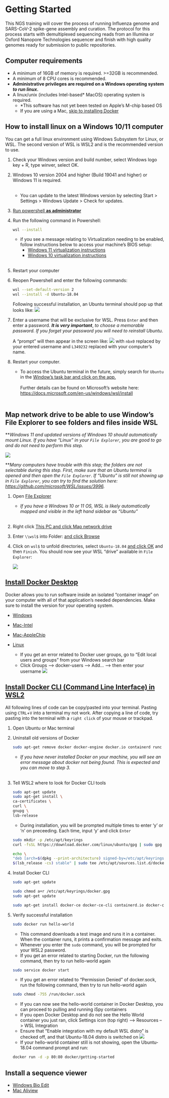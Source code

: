 
# Getting Started
This NGS training will cover the process of running Influenza genome and SARS-CoV-2 spike-gene assembly and curation. The protocol for this process starts with demultiplexed sequencing reads from an Illumina or Oxford Nanopore Technologies sequencer and finish with high quality genomes ready for submission to public repositories.

## Computer requirements
- A minimum of 16GB of memory is required. >=32GB is recommended.
- A minimum of 8 CPU cores is recommended.
- **Administrative privileges are required on a Windows operating system _to run linux_.**
- A linux/unix (includes Intel-based* MacOS) operating system is required.
    - *This software has not yet been tested on Apple's M-chip based OS
    - If you are using a Mac, [skip to installing Docker](#install-docker-desktop)

## How to install linux on a Windows 10/11 computer
You can get a full linux environment using Windows Subsystem for Linux, or WSL. The second version of WSL is WSL2 and is the recommended version to use.

1. Check your Windows version and build number, select Windows logo key + R, type winver, select OK.
2. Windows 10 version 2004 and higher (Build 19041 and higher) or Windows 11 is required.<br><br>
   - You can update to the latest Windows version by selecting Start > Settings > Windows Update > Check for updates.
3. [Run powershell **as administrator**](images/powershell_open.png)
4. Run the following command in Powershell:

    ```bash
    wsl --install
    ```
    
    - if you see a message relating to Virtualization needing to be enabled, follow instructions below to access your machine's BIOS setup:
        - [Windows 11 virtualization instructions](https://support.microsoft.com/en-us/windows/enable-virtualization-on-windows-11-pcs-c5578302-6e43-4b4b-a449-8ced115f58e1)
        - [Windows 10 virtualization instructions](https://www.geeksforgeeks.org/how-to-enable-virtualization-vt-x-in-windows-10-bios/) <br><br>
        
5. Restart your computer
6. Reopen Powershell and enter the following commands:

    ```bash
    wsl --set-default-version 2
    wsl --install -d Ubuntu-18.04
    ```
    
    Following successful installation, an Ubuntu terminal should pop up that looks like:
    ![](images/ubuntu_setub_1.png)
    
7. Enter a username that will be exclusive for WSL. Press `Enter` and then enter a password. **_It is very important_**, _to choose a memorable password. If you forget your password you will need to reinstall Ubuntu_. 

    A "prompt" will then appear in the screen like:
    ![](images/commandprompt_wsl.png) with `nbx0` replaced by your entered username and `L349232` replaced with your computer's name.
    
8. Restart your computer.

    - To access the Ubuntu terminal in the future, simply search for `Ubuntu` in the <a href="images/ubuntu_open.png" target="_blank">Window's task bar and click on the app.</a> 
    <br/><br/>
    Further details can be found on Microsoft's website here: [https://docs.microsoft.com/en-us/windows/wsl/install](https://docs.microsoft.com/en-us/windows/wsl/install)
    <br/><br/>


## Map network drive to be able to use Window's File Explorer to see folders and files inside WSL

**_Windows 11 and updated versions of Windows 10 should automatically mount Linux. If you have "Linux" in your `File Explorer`, you are good to go and do not need to perform this step._

![](images/map_drive_win11-10_linux.png)

**_Many computers have trouble with this step; the folders are not selectable during this step. First, make sure that an Ubuntu terminal is opened and then open the `File Explorer`. If "Ubuntu" is still not showing up in `File Explorer`, you can try to find the solution here: [https://github.com/microsoft/WSL/issues/3996](https://github.com/microsoft/WSL/issues/3996)._


1. Open [File Explorer](images/file_explorer.png)
    - _If you have a Windows 10 or 11 OS, WSL is likely automatically mapped and visible in the left hand sidebar as "Ubuntu"_ <br><br>
2. Right click [This PC and click Map network drive](images/map_drive_1.png)
3. Enter `\\wsl$` into Folder: [and click Browse](images/map_drive_2.png)
4. Click on `wsl$` to unfold directories, select `Ubuntu-18.04` [and click OK](images/map_drive_3.png) and then `Finish`. You should now see your WSL "drive" available in `File Explorer`:

    ![](images/map_drive_4.png)
    
    
## [Install Docker Desktop](https://www.docker.com/products/docker-desktop/)
Docker allows you to run software inside an isolated "container image" on your computer with all of that application's needed dependencies. Make sure to install the version for your operating system.

- [Windows](https://desktop.docker.com/win/main/amd64/Docker%20Desktop%20Installer.exe?utm_source=docker&utm_medium=webreferral&utm_campaign=dd-smartbutton&utm_location=header)
- [Mac-Intel](https://desktop.docker.com/mac/main/amd64/Docker.dmg?utm_source=docker&utm_medium=webreferral&utm_campaign=dd-smartbutton&utm_location=module)
- [Mac-AppleChip](https://desktop.docker.com/mac/main/arm64/Docker.dmg?utm_source=docker&utm_medium=webreferral&utm_campaign=dd-smartbutton&utm_location=module)
- [Linux](https://docs.docker.com/desktop/linux/install/)

    - If you get an error related to Docker user groups, go to "Edit local users and groups" from your Windows search bar
    - Click Groups --> docker-users --> Add... --> then enter your username
      ![](images/dockerusers.png)

## [Install Docker CLI (Command Line Interface) in WSL2](https://docs.docker.com/engine/install/ubuntu/)

All following lines of code can be copy/pasted into your terminal. Pasting using `CTRL`+`V` into a terminal my not work. After copying a line of code, try pasting into the terminal with a `right click` of your mouse or trackpad. 

1. Open Ubuntu or Mac terminal
2. Uninstall old versions of Docker

    ```bash
    sudo apt-get remove docker docker-engine docker.io containerd runc
    ```
    
    - _If you have never installed Docker on your machine, you will see an error message about docker not being found. This is expected and you can move to step 3._ <br><br>
    
3. Tell WSL2 where to look for Docker CLI tools 

    ```bash
    sudo apt-get update
    sudo apt-get install \
    ca-certificates \
    curl \
    gnupg \
    lsb-release
    ```

    - During installation, you will be prompted multiple times to enter 'y' or 'n' on preceeding. Each time, input 'y' and click `Enter`
    
    ```bash
    sudo mkdir -p /etc/apt/keyrings
    curl -fsSL https://download.docker.com/linux/ubuntu/gpg | sudo gpg --dearmor -o /etc/apt/keyrings/docker.gpg
    ```

    ```bash
    echo \
    "deb [arch=$(dpkg --print-architecture) signed-by=/etc/apt/keyrings/docker.gpg] https://download.docker.com/linux/ubuntu \
    $(lsb_release -cs) stable" | sudo tee /etc/apt/sources.list.d/docker.list > /dev/null
    ```
    
4. Install Docker CLI

    ```bash
    sudo apt-get update
    ```

    ```bash
    sudo chmod a+r /etc/apt/keyrings/docker.gpg
    sudo apt-get update
    ```

    ```bash
    sudo apt-get install docker-ce docker-ce-cli containerd.io docker-compose-plugin
    ```
    
5. Verify successful installation

    ```bash
    sudo docker run hello-world
    ```
    
    - This command downloads a test image and runs it in a container. When the container runs, it prints a confirmation message and exits.
    - Whenever you enter the `sudo` command, you will be prompted for your WSL2 password.
    - If you get an error related to starting Docker, run the following command, then try to run hello-world again
    
    ```bash
    sudo service docker start
    ```
    
    - If you get an error related to "Permission Denied" of docker.sock, run the following command, then try to run hello-world again
    
    ```bash
    sudo chmod -755 /run/docker.sock
    ```
    
    - If you can now see the hello-world container in Docker Desktop, you can proceed to pulling and running iSpy containers
    - If you open Docker Desktop and do not see the Hello World container you just ran, click Settings icon (top right) --> Resources --> WSL Integration
    - Ensure that "Enable integration with my default WSL distro" is checked off, and that Ubuntu-18.04 distro is switched on
    ![](images/WSL_docker.png)
    - If your hello-world container still is not showing, open the Ubuntu-18.04 command prompt and run:
    
    ```bash
    docker run -d -p 80:80 docker/getting-started
    ```

## Install a sequence viewer
- [Windows Bio Edit](https://bioedit.software.informer.com/)
- [Mac Aliview](https://ormbunkar.se/aliview/#DOWNLOAD)




